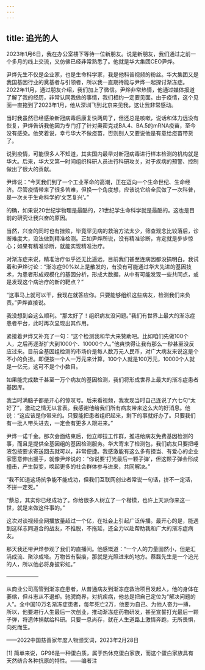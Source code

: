 ```yaml
---
---
---
```

title: 追光的人
---




2023年1月6日，我在办公室楼下等待一位新朋友。说是新朋友，我们通过之前一个多月的线上交流，又仿佛已经非常熟悉了。他就是华大集团CEO尹烨。

尹烨先生不仅是企业家，也是生命科学家，我是他科普视频的粉丝。华大集团又是我国基因行业的奠基者与引领者，所以我一直期待能与尹烨一起探讨渐冻症。2022年11月，通过朋友介绍，我们加上了微信。尹烨非常热情，他通过媒体报道了解了我的经历，非常认同我做的事情，我们相约一定要见面。由于疫情，这个见面一直拖到了2023年1月，他从深圳飞到北京来见我，这让我非常感动。

当时我虽然已经感染新冠病毒后康复快两周了，但还总是咳嗽，说话和体力远没有恢复，尹烨告诉我他因为专门打了针对奥密克戎BA.4、BA.5的mRNA疫苗，至今没有感染。他笑着说，幸亏华大不做疫苗，否则别人又要说他是有意给疫苗带货了。

说到疫情，可能很多人不知道，其实国内最早对新冠病毒进行样本检测的机构就是华大。后来，华大又第一时间组织科研人员进行科研攻关，对于疾病的预警、控制做出了很大的贡献。

尹烨说：“今天我们到了一个工业革命的高潮，正在迈向一个生命世纪、生命经济。尽管疫情带来了很多苦难，但换一个角度想，应该说它给全民做了一次科普，是一次关于生命科学的‘文艺复兴’。”

的确，如果说20世纪学物理是最酷的，21世纪学生命科学就是最酷的。这也是目前的研究让我兴奋的原因。

当然，兴奋的同时也有挫败，毕竟罕见病的救治方法太少，筛查观念比较落后，诊断难度大，没法做到精准检测。正如尹烨所说，没有精准诊断，肯定就是步步惊心；如果有精准诊断，就能实现精准治疗。

对渐冻症来说，精准治疗似乎还无比遥远，目前我们甚至连病因都没搞明白。我试着和尹烨讨论：“渐冻症90%以上是散发的，有没有可能通过华大先进的基因技术，为患者形成规模化的基因分析，形成大数据，从中有可能发现一些共同点，或是发现这个病治疗的新的靶点？”

“这事马上就可以干，我现在就答应你。只要能够组织这些病友，检测我们来负责。”尹烨直接说。

我没想到会这么顺利。“那太好了！组织病友没问题。”我们有世界上最大的渐冻症患者平台，此时再次显现出其作用。

紧接着尹烨又补充了一句：“这个检测我和华大来赞助吧。比如咱们先做100个人，之后再逐渐扩大到1000个、10000个人。”他爽快得让我有那么一秒甚至没反应过来。目前全基因组检测的市场价是每人数万元人民币，对广大病友来说这是个不小的负担。即便按一个人一万元来计算，100个人就是100万元，10000个人就是一亿元，这可不是个小数目。

如果能完成数千甚至一万个病友的基因检测，我们将形成世界上最大的渐冻症患者基因库。

我当时满脑子都是开心的惊叹号。后来看视频，我发现当时自己连说了六七句“太好了”，激动之情无以言表。我感谢他给我们所有病友带来这么大的好消息。他说：“这应该是你带来的。只要能把患者组织起来，剩下的事就好办了。只要我们有一批人带头进去，一定会有更多人跟进来。”

尹烨一诺千金。那次会面结束后，他立即拉工作群，推进给病友免费基因检测的事，而且是提供全基因组的基因检测服务。华大寄来了检测包，我们病友只要把唾液包按要求寄送回去就可以，非常便捷。我感激能有这么多有担当、有爱心的企业家愿意伸出援手，就像尹烨说的：“你说要‘打光最后一颗子弹’，但这颗子弹会形成撞击，产生裂变，唤起更多的社会群体参与进来，共同解决。”

“我不知道这场抗争能不能成功，但我们互联网创业者常说一句话，拼不一定活，不拼一定死。”

“蔡总，其实你已经成功了。你给很多人树立了一个楷模，也许上天派你来这一世，就是来做这件事的。”

这次对谈视频全网播放量超过一个亿，在社会上引起广泛传播。最开心的是，能遇到这样志同道合的战友，不推脱，不拖延，还全力以赴帮助我和广大的渐冻症病友。

那天我还带尹烨参观了我们的直播间。他感慨道：“一个人的力量固然小，但是汇涓成流、聚沙成塔。万物皆有裂痕，那就是光照进来的地方。蔡磊先生是一个追光的人，所以他必将身披彩虹。”

——————


从商业公司高管到渐冻症患者，从普通病友到渐冻症救治项目发起人，他的身体在萎缩，但斗志从不退却。驰骋商界，对抗疾病，他总是把自己定位为“解决问题的人”。全中国10万名渐冻症患者，每年死亡2万，他要为自己、为他人奋力一搏，所以，他要进行人生最后一次创业，推动渐冻症药物研发，甚至宣誓打光最后一颗子弹，将遗体捐献给科研。只要一息尚存，就在人生道路上激情奔跑，无所畏惧，向死而生。

——2022中国慈善家年度人物颁奖词，2023年2月28日




[1] 简单来说，GP96是一种蛋白质，属于热休克蛋白家族，而这个蛋白家族具有天然结合各种抗原的特性。——编者注
